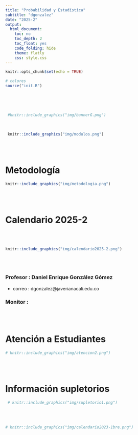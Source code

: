 ```yaml
---
title: "Probabilidad y Estadística"
subtitle: "dgonzalez"
date: "2025-2"
output:
  html_document:
    toc: no
    toc_depth: 2
    toc_float: yes
    code_folding: hide
    theme: flatly
    css: style.css
---
```



```r
knitr::opts_chunk$set(echo = TRUE)

# colores
source("init.R")



```

<br/><br/>

```r
 #knitr::include_graphics("img/bannerG.png")
```


<br/>


```r
 knitr::include_graphics("img/modulos.png")
```
<br/><br/>



# **Metodología**

<div class="box2"> 
```r
knitr::include_graphics("img/metodologia.png")
```

</div>

<br/><br/>

# **Calendario 2025-2**
<div class="box2">


<br/><br/>


```r
knitr::include_graphics("img/calendario2025-2.png")
```

</div>



<br/><br/>

<div class="box2">

### **Profesor** : Daniel Enrique González Gómez 

* correo : dgonzalez@javerianacali.edu.co


### **Monitor** : 

</div>

<br/><br/>

# **Atención a Estudiantes**
<div class="box2">



```r
# knitr::include_graphics("img/atencion2.png")
```

</div>

<br/><br/>


# **Información supletorios**
<div class="box2">


```r
 # knitr::include_graphics("img/supletorio1.png")
```

</div>

<br/><br/>


```r
# knitr::include_graphics("img/calendario2023-1bre.png")
```




